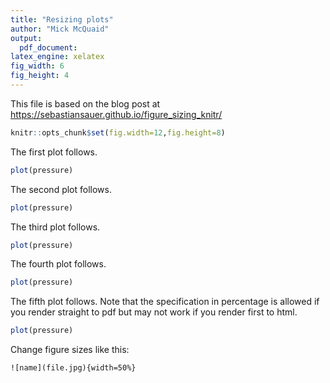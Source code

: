 ```yaml
---
title: "Resizing plots"
author: "Mick McQuaid"
output:
  pdf_document:
latex_engine: xelatex
fig_width: 6
fig_height: 4
---
```


This file is based on the blog post at
[https://sebastiansauer.github.io/figure_sizing_knitr/](https://sebastiansauer.github.io/figure_sizing_knitr/)

```r
knitr::opts_chunk$set(fig.width=12,fig.height=8)
```

The first plot follows.

```r
plot(pressure)
```

The second plot follows.

```r
plot(pressure)
```

The third plot follows.

```r
plot(pressure)
```

The fourth plot follows.

```r
plot(pressure)
```

The fifth plot follows. Note that the specification in percentage is allowed if you render straight to pdf but may not work if you render first to html.

```r
plot(pressure)
```

Change figure sizes like this:

```
![name](file.jpg){width=50%}
```
